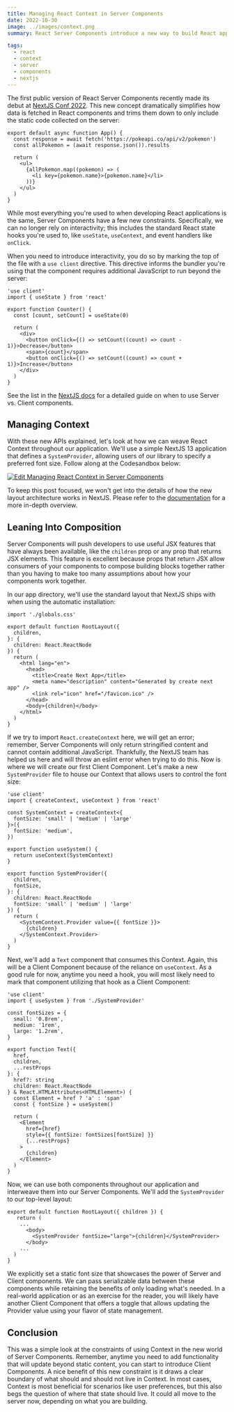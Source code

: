 ```yaml
---
title: Managing React Context in Server Components
date: 2022-10-30
image: ../images/context.png
summary: React Server Components introduce a new way to build React applications. This post will look at how to manage Context in this latest paradigm.

tags:
  - react
  - context
  - server
  - components
  - nextjs
---
```


The first public version of React Server Components recently made its debut at [NextJS Conf 2022](https://www.youtube.com/watch?v=NiknNI_0J48). This new concept dramatically simplifies how data is fetched in React components and trims them down to only include the static code collected on the server:

```tsx
export default async function App() {
  const response = await fetch('https://pokeapi.co/api/v2/pokemon')
  const allPokemon = (await response.json()).results

  return (
    <ul>
      {allPokemon.map((pokemon) => (
        <li key={pokemon.name}>{pokemon.name}</li>
      ))}
    </ul>
  )
}
```

While most everything you're used to when developing React applications is the same, Server Components have a few new constraints. Specifically, we can no longer rely on interactivity; this includes the standard React state hooks you're used to, like `useState`, `useContext`, and event handlers like `onClick`.

When you need to introduce interactivity, you do so by marking the top of the file with a `use client` directive. This directive informs the bundler you're using that the component requires additional JavaScript to run beyond the server:

```tsx
'use client'
import { useState } from 'react'

export function Counter() {
  const [count, setCount] = useState(0)

  return (
    <div>
      <button onClick={() => setCount((count) => count - 1)}>Decrease</button>
      <span>{count}</span>
      <button onClick={() => setCount((count) => count + 1)}>Increase</button>
    </div>
  )
}
```

See the list in the [NextJS docs](https://beta.nextjs.org/docs/rendering/server-and-client-components#when-to-use-server-vs-client-components) for a detailed guide on when to use Server vs. Client components.

## Managing Context

With these new APIs explained, let's look at how we can weave React Context throughout our application. We'll use a simple NextJS 13 application that defines a `SystemProvider`, allowing users of our library to specify a preferred font size. Follow along at the Codesandbox below:

[![Edit Managing React Context in Server Components](https://codesandbox.io/static/img/play-codesandbox.svg)](https://codesandbox.io/p/sandbox/managing-context-in-server-components-bg5ktc?file=%2Fapp%2Flayout.tsx&selection=%5B%7B%22endColumn%22%3A18%2C%22endLineNumber%22%3A7%2C%22startColumn%22%3A18%2C%22startLineNumber%22%3A7%7D%5D)

To keep this post focused, we won't get into the details of how the new layout architecture works in NextJS. Please refer to the [documentation](https://beta.nextjs.org/docs/getting-started) for a more in-depth overview.

## Leaning Into Composition

Server Components will push developers to use useful JSX features that have always been available, like the `children` prop or any prop that returns JSX elements. This feature is excellent because props that return JSX allow consumers of your components to compose building blocks together rather than you having to make too many assumptions about how your components work together.

In our app directory, we'll use the standard layout that NextJS ships with when using the automatic installation:

```tsx filename=layout.tsx
import './globals.css'

export default function RootLayout({
  children,
}: {
  children: React.ReactNode
}) {
  return (
    <html lang="en">
      <head>
        <title>Create Next App</title>
        <meta name="description" content="Generated by create next app" />
        <link rel="icon" href="/favicon.ico" />
      </head>
      <body>{children}</body>
    </html>
  )
}
```

If we try to import `React.createContext` here, we will get an error; remember, Server Components will only return stringified content and cannot contain additional JavaScript. Thankfully, the NextJS team has helped us here and will throw an eslint error when trying to do this. Now is where we will create our first Client Component. Let's make a new `SystemProvider` file to house our Context that allows users to control the font size:

```tsx filename=components/SystemProvider.tsx
'use client'
import { createContext, useContext } from 'react'

const SystemContext = createContext<{
  fontSize: 'small' | 'medium' | 'large'
}>({
  fontSize: 'medium',
})

export function useSystem() {
  return useContext(SystemContext)
}

export function SystemProvider({
  children,
  fontSize,
}: {
  children: React.ReactNode
  fontSize: 'small' | 'medium' | 'large'
}) {
  return (
    <SystemContext.Provider value={{ fontSize }}>
      {children}
    </SystemContext.Provider>
  )
}
```

Next, we'll add a `Text` component that consumes this Context. Again, this will be a Client Component because of the reliance on `useContext`. As a good rule for now, anytime you need a hook, you will most likely need to mark that component utilizing that hook as a Client Component:

```tsx filename=components/Text.tsx
'use client'
import { useSystem } from './SystemProvider'

const fontSizes = {
  small: '0.8rem',
  medium: '1rem',
  large: '1.2rem',
}

export function Text({
  href,
  children,
  ...restProps
}: {
  href?: string
  children: React.ReactNode
} & React.HTMLAttributes<HTMLElement>) {
  const Element = href ? 'a' : 'span'
  const { fontSize } = useSystem()

  return (
    <Element
      href={href}
      style={{ fontSize: fontSizes[fontSize] }}
      {...restProps}
    >
      {children}
    </Element>
  )
}
```

Now, we can use both components throughout our application and interweave them into our Server Components. We'll add the `SystemProvider` to our top-level layout:

```tsx filename=layout.tsx
export default function RootLayout({ children }) {
   return (
    ...
      <body>
        <SystemProvider fontSize="large">{children}</SystemProvider>
      </body>
    ...
  )
}
```

We explicitly set a static font size that showcases the power of Server and Client components. We can pass serializable data between these components while retaining the benefits of only loading what's needed. In a real-world application or as an exercise for the reader, you will likely have another Client Component that offers a toggle that allows updating the Provider value using your flavor of state management.

## Conclusion

This was a simple look at the constraints of using Context in the new world of Server Components. Remember, anytime you need to add functionality that will update beyond static content, you can start to introduce Client Components. A nice benefit of this new constraint is it draws a clear boundary of what should and should not live in Context. In most cases, Context is most beneficial for scenarios like user preferences, but this also begs the question of where that state should live. It could all move to the server now, depending on what you are building.
